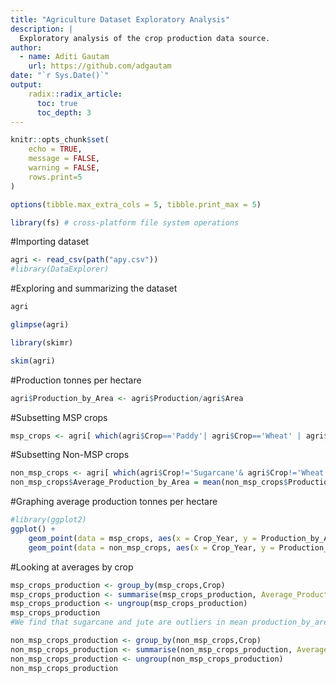 ```yaml
---
title: "Agriculture Dataset Exploratory Analysis"
description: |
  Exploratory analysis of the crop production data source. 
author:
  - name: Aditi Gautam
    url: https://github.com/adgautam
date: "`r Sys.Date()`"
output: 
    radix::radix_article:
      toc: true
      toc_depth: 3
---
```


```r
knitr::opts_chunk$set(
	echo = TRUE,
	message = FALSE,
	warning = FALSE,
	rows.print=5
)

options(tibble.max_extra_cols = 5, tibble.print_max = 5)

library(fs) # cross-platform file system operations
```

#Importing dataset

```r
agri <- read_csv(path("apy.csv"))
#library(DataExplorer)
```

#Exploring and summarizing the dataset

```r
agri
```

```r
glimpse(agri)
```

```r
library(skimr)

skim(agri)
```

#Production tonnes per hectare

```r
agri$Production_by_Area <- agri$Production/agri$Area
```

#Subsetting MSP crops

```r
msp_crops <- agri[ which(agri$Crop=='Paddy'| agri$Crop=='Wheat' | agri$Crop=='Maize'| agri$Crop=='Barley'| agri$Crop=='Ragi'| agri$Crop=='Gram'|	agri$Crop=='Arhar/Tur'| agri$Crop=='Moong(Green Gram)'| agri$Crop=='Urad'| agri$Crop=='Masoor'| agri$Crop=='Groundnut'| agri$Crop=='Rapeseed &Mustard'| agri$Crop=='Soyabean'| agri$Crop=='Sesamum'| agri$Crop=='Sunflower'| agri$Crop=='Niger seed'| agri$Crop=='Cotton'| agri$Crop=='Jute & mesta'| agri$Crop=='Jowar'| agri$Crop=='Bajra'| agri$Crop=='Sugarcane'), ]
```

#Subsetting Non-MSP crops

```r
non_msp_crops <- agri[ which(agri$Crop!='Sugarcane'& agri$Crop!='Wheat'& agri$Crop!='Paddy'&  agri$Crop!='Maize'& agri$Crop!='Barley'& agri$Crop!='Ragi'& agri$Crop!='Gram'&	agri$Crop!='Arhar/Tur'& agri$Crop!='Moong(Green Gram)'& agri$Crop!='Urad'& agri$Crop!='Groundnut'& agri$Crop!='Rapeseed &Mustard'& agri$Crop!='Soyabean'& agri$Crop!='Sesamum'& agri$Crop!='Sunflower'& agri$Crop!='Niger seed'& agri$Crop!='Cotton'& agri$Crop!='Jute & mesta'& agri$Crop!='Total foodgrain'& agri$Crop!='Pulses total'& agri$Crop!='Oilseeds total'& agri$Crop!='Jowar'& agri$Crop!='Bajra'& agri$Crop!='Masoor'), ]
non_msp_crops$Average_Production_by_Area = mean(non_msp_crops$Production_by_Area, na.rm=TRUE)
```

#Graphing average production tonnes per hectare

```r
#library(ggplot2)
ggplot() +
    geom_point(data = msp_crops, aes(x = Crop_Year, y = Production_by_Area), color = "blue") +
    geom_point(data = non_msp_crops, aes(x = Crop_Year, y = Production_by_Area), color = "red")
```

#Looking at averages by crop

```r
msp_crops_production <- group_by(msp_crops,Crop)
msp_crops_production <- summarise(msp_crops_production, Average_Production_by_Area = mean(Production_by_Area, na.rm=TRUE))
msp_crops_production <- ungroup(msp_crops_production)
msp_crops_production
#We find that sugarcane and jute are outliers in mean production_by_area.
```
```r
non_msp_crops_production <- group_by(non_msp_crops,Crop)
non_msp_crops_production <- summarise(non_msp_crops_production, Average_Production_by_Area = mean(Production_by_Area, na.rm=TRUE))
non_msp_crops_production <- ungroup(non_msp_crops_production)
non_msp_crops_production
```




